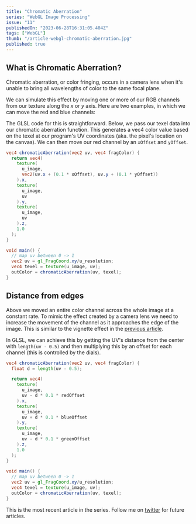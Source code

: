 ```yaml
---
title: "Chromatic Aberration"
series: "WebGL Image Processing"
issue: "11"
publishedOn: "2023-06-28T16:31:05.404Z"
tags: ["WebGL"]
thumb: "/article-webgl-chromatic-aberration.jpg"
published: true
---
```


<WebGLImageProcessingIntro />

## What is Chromatic Aberration?

Chromatic aberration, or color fringing, occurs in a camera lens when it's unable to bring all wavelengths of color to the same focal plane.

We can simulate this effect by moving one or more of our RGB channels from our texture along the $x$ or $y$ axis. Here are two examples, in which we can move the red and blue channels:

<Dither step="chromatic-aberration-red" />

<Dither step="chromatic-aberration-blue" />

The GLSL code for this is straightforward. Below, we pass our texel data into our chromatic aberration function. This generates a vec4 color value based on the texel at our program's UV coordinates (aka. the pixel's location on the canvas). We can then move our red channel by an `xOffset` and `yOffset`. 

```glsl
vec4 chromaticAberration(vec2 uv, vec4 fragColor) {
  return vec4(
    texture(
      u_image, 
      vec2(uv.x + (0.1 * xOffset), uv.y + (0.1 * yOffset))
    ).x,
    texture(
      u_image, 
      uv
    ).y,
    texture(
      u_image, 
      uv
    ).z,
    1.0
  );
}

void main() {
  // map uv between 0 -> 1
  vec2 uv = gl_FragCoord.xy/u_resolution;
  vec4 texel = texture(u_image, uv);
  outColor = chromaticAberration(uv, texel);
}
```

## Distance from edges

Above we moved an entire color channel across the whole image at a constant rate. To mimic the effect created by a camera lens we need to increase the movement of the channel as it approaches the edge of the image. This is similar to the vignette effect in the [previous article](/p/webgl-vignette).

<Dither step="chromatic-aberration" />

In GLSL, we can achieve this by getting the UV's distance from the center with `length(uv - 0.5)` and then multiplying this by an offset for each channel (this is controlled by the dials).

```glsl 
vec4 chromaticAberration(vec2 uv, vec4 fragColor) {
  float d = length(uv - 0.5);

  return vec4(
    texture(
      u_image, 
      uv - d * 0.1 * redOffset
    ).x,
    texture(
      u_image, 
      uv + d * 0.1 * blueOffset
    ).y,
    texture(
      u_image, 
      uv - d * 0.1 * greenOffset
    ).z,
    1.0
  );
}

void main() {
  // map uv between 0 -> 1
  vec2 uv = gl_FragCoord.xy/u_resolution;
  vec4 texel = texture(u_image, uv);
  outColor = chromaticAberration(uv, texel);
}
```

This is the most recent article in the series. Follow me on [twitter](https://twitter.com/maximmcnair) for future articles.

